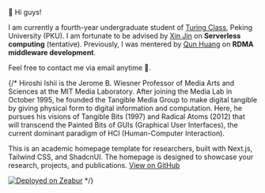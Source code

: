 🫡 Hi guys! 

I am currently a fourth-year undergraduate student of [Turing Class](https://cfcs.pku.edu.cn/english/research/turing_program/introduction1/index.htm), Peking University (PKU). I am fortunate to be advised by [Xin Jin](https://xinjin.github.io/) on **Serverless computing** (tentative).
Previously, I was mentered by [Qun Huang](https://huangqundl.github.io/) on **RDMA middleware development**.

Feel free to contact me via email anytime 🤩.

{/* Hiroshi Ishii is the Jerome B. Wiesner Professor of Media Arts and Sciences at the MIT Media Laboratory. After joining the Media Lab in October 1995, he founded the Tangible Media Group to make digital tangible by giving physical form to digital information and computation. Here, he pursues his visions of Tangible Bits (1997) and Radical Atoms (2012) that will transcend the Painted Bits of GUIs (Graphical User Interfaces), the current dominant paradigm of HCI (Human-Computer Interaction).

This is an academic homepage template for researchers, built with Next.js, Tailwind CSS, and ShadcnUI. The homepage is designed to showcase your research, projects, and publications. [View on GitHub](https://github.com/anxndsgn/academic-homepage-template)

[![Deployed on Zeabur](https://zeabur.com/deployed-on-zeabur-light.svg)](https://zeabur.com?referralCode=anxndsgn&utm_source=anxndsgn&utm_campaign=oss) */}
